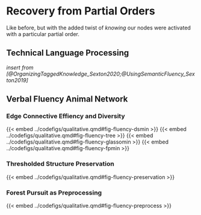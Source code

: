 # Recovery from Partial Orders {#sec-ordered}

Like before, but with the added twist of _knowing_ our nodes were activated with a particular partial order. 

## Technical Language Processing
_insert from [@OrganizingTaggedKnowledge_Sexton2020;@UsingSemanticFluency_Sexton2019]_


## Verbal Fluency Animal Network

### Edge Connective Effiency and Diversity

{{< embed ../codefigs/qualitative.qmd#fig-fluency-dsmin >}}
{{< embed ../codefigs/qualitative.qmd#fig-fluency-tree >}}
{{< embed ../codefigs/qualitative.qmd#fig-fluency-glassomin >}}
{{< embed ../codefigs/qualitative.qmd#fig-fluency-fpmin >}}

### Thresholded Structure Preservation 

{{< embed ../codefigs/qualitative.qmd#fig-fluency-preservation >}}

<!-- {{< embed ../codefigs/results.qmd#fig-fp-compare >}} -->
### Forest Pursuit as Preprocessing

{{< embed ../codefigs/qualitative.qmd#fig-fluency-preprocess >}}
